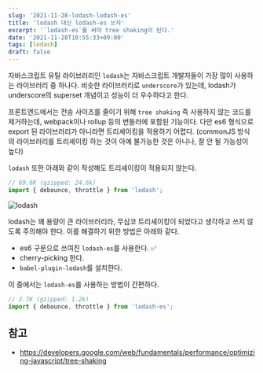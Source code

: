 ```yaml
---
slug: '2021-11-28-lodash-lodash-es'
title: 'lodash 대신 lodash-es 쓰자'
excerpt: '`lodash-es`를 써야 tree shaking이 된다.'
date: '2021-11-28T10:55:33+09:00'
tags: [lodash]
draft: false
---
```


자바스크립트 유틸 라이브러리인 `lodash`는 자바스크립트 개발자들이 가장 많이 사용하는 라이브러리 중 하나다. 비슷한 라이브러리로 `underscore`가 있는데, lodash가 underscore의 superset 개념이고 성능이 더 우수하다고 한다.

프론트엔드에서는 전송 사이즈를 줄이기 위해 `tree shaking` 즉 사용하지 않는 코드를 제거하는데, webpack이나 rollup 등의 번들러에 포함된 기능이다. 다만 es6 형식으로 export 된 라이브러리가 아니라면 트리셰이킹을 적용하기 어렵다. (commonJS 방식의 라이브러리를 트리셰이킹 하는 것이 아예 불가능한 것은 아니나, 잘 안 될 가능성이 높다)

`lodash` 또한 아래와 같이 작성해도 트리셰이킹이 적용되지 않는다.

```ts
// 69.6K (gzipped: 24.6k)
import { debounce, throttle } from 'lodash';
```

![lodash](~/assets/lodash.png)

lodash는 꽤 용량이 큰 라이브러리라, 무심코 트리셰이킹이 되었다고 생각하고 쓰지 않도록 주의해야 한다. 이를 해결하기 위한 방법은 아래와 같다.

- es6 구문으로 쓰여진 `lodash-es`를 사용한다. ✅
- cherry-picking 한다.
- `babel-plugin-lodash`를 설치한다.

이 중에서는 `lodash-es`를 사용하는 방법이 간편하다.

```ts
// 2.7K (gzipped: 1.2k)
import { debounce, throttle } from 'lodash-es';
```

## 참고

- https://developers.google.com/web/fundamentals/performance/optimizing-javascript/tree-shaking
